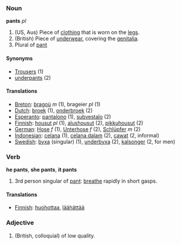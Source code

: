 ===Noun===
'''pants''' ''pl''

#(US, Aus) Piece of [[clothing]] that is worn on the [[legs]].
#(British) Piece of [[underwear]], covering the [[genitalia]].
#Plural of [[pant]]

====Synonyms====
*[[Trousers]] (1)
*[[underpants]] (2)

====Translations====
*[[Breton]]: [[bragoù]] ''m'' (1), brageier ''pl'' (1)
*[[Dutch]]: [[broek]] (1), [[onderbroek]] (2)
*[[Esperanto]]: [[pantalono]] (1), [[subvestaĵo]] (2)
*[[Finnish]]: [[housut]] ''pl'' (1), [[alushousut]] (2), [[pikkuhousut]] (2)
*[[German]]: [[Hose]] ''f'' (1), [[Unterhose]] ''f'' (2), [[Schlüpfer]] ''m'' (2)
*[[Indonesian]]: [[celana]] (1), [[celana dalam]] (2), [[cawat]] (2, informal)
*[[Swedish]]: [[byxa]] (singular) (1), [[underbyxa]] (2), [[kalsonger]] (2, for men)

===Verb===
'''he pants''', '''she pants''', '''it pants'''

#3rd person singular of [[pant]]: [[breathe]] rapidly in short gasps.

====Translations====
*[[Finnish]]: [[huohottaa]], [[läähättää]]

===Adjective===
#(British, colloquial) of low quality.